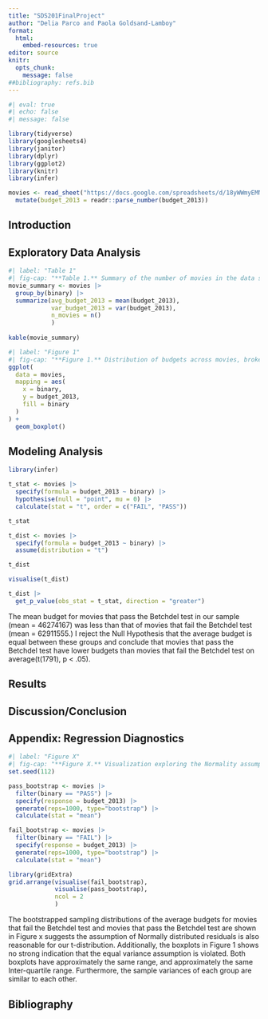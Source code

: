 ```yaml
---
title: "SDS201FinalProject"
author: "Delia Parco and Paola Goldsand-Lamboy"
format:
  html:
    embed-resources: true
editor: source
knitr:
  opts_chunk:
    message: false
##bibliography: refs.bib
---
```


```r
#| eval: true
#| echo: false
#| message: false

library(tidyverse)
library(googlesheets4)
library(janitor)
library(dplyr)
library(ggplot2)
library(knitr)
library(infer)
```

```r
movies <- read_sheet("https://docs.google.com/spreadsheets/d/18yWWmyEMNVSnbGaaGfrjXcYIoFhedToTQYdiEAgdQh4/edit?usp=sharing") |>
  mutate(budget_2013 = readr::parse_number(budget_2013))
```

## Introduction



## Exploratory Data Analysis 

```r
#| label: "Table 1"
#| fig-cap: "**Table 1.** Summary of the number of movies in the data set *passes* or *fails* the Betchdel Test, as well as the means and standard deviations of these groups"
movie_summary <- movies |>
  group_by(binary) |>
  summarize(avg_budget_2013 = mean(budget_2013),
            var_budget_2013 = var(budget_2013),
            n_movies = n()
            )
          
kable(movie_summary)
```


```r
#| label: "Figure 1"
#| fig-cap: "**Figure 1.** Distribution of budgets across movies, broken down weather they pass or fail the Betchdel Test."
ggplot(
  data = movies,
  mapping = aes(
    x = binary,
    y = budget_2013,
    fill = binary
  )
) + 
  geom_boxplot()
```

## Modeling Analysis

```r
library(infer)

t_stat <- movies |>
  specify(formula = budget_2013 ~ binary) |>
  hypothesise(null = "point", mu = 0) |>
  calculate(stat = "t", order = c("FAIL", "PASS"))

t_stat
```
 
```r
t_dist <- movies |>
  specify(formula = budget_2013 ~ binary) |>
  assume(distribution = "t")

t_dist
```
 
```r
visualise(t_dist)
```



```r
t_dist |>
  get_p_value(obs_stat = t_stat, direction = "greater")
```

The mean budget for movies that pass the Betchdel test in our sample (mean = 46274167) was less than that of movies that fail the Betchdel test (mean = 62911555.) I reject the Null Hypothesis that the average budget is equal between these groups and conclude that movies that pass the Betchdel test have lower budgets than movies that fail the Betchdel test on average(t(1791), p < .05). 

## Results



## Discussion/Conclusion



## Appendix: Regression Diagnostics 


```r
#| label: "Figure X"
#| fig-cap: "**Figure X.** Visualization exploring the Normality assumption of the linear model."
set.seed(112)

pass_bootstrap <- movies |>
  filter(binary == "PASS") |>
  specify(response = budget_2013) |>
  generate(reps=1000, type="bootstrap") |>
  calculate(stat = "mean")

fail_bootstrap <- movies |>
  filter(binary == "FAIL") |>
  specify(response = budget_2013) |>
  generate(reps=1000, type="bootstrap") |>
  calculate(stat = "mean")

library(gridExtra)
grid.arrange(visualise(fail_bootstrap),
             visualise(pass_bootstrap),
             ncol = 2
             )
```

The bootstrapped sampling distributions of the average budgets for movies that fail the Betchdel test and movies that pass the Betchdel test are shown in Figure x suggests the assumption of Normally distributed residuals is also reasonable for our t-distribution. Additionally, the boxplots in Figure 1 shows no strong indication that the equal variance assumption is violated. Both boxplots have approximately the same range, and approximately the same Inter-quartile range. Furthermore, the sample variances of each group are similar to each other.



## Bibliography


